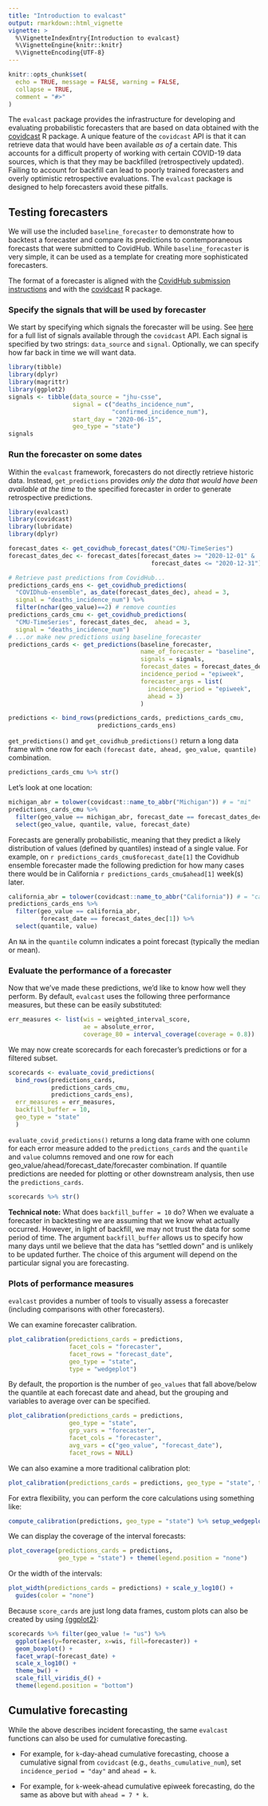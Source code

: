 ```yaml
---
title: "Introduction to evalcast"
output: rmarkdown::html_vignette
vignette: >
  %\VignetteIndexEntry{Introduction to evalcast}
  %\VignetteEngine{knitr::knitr}
  %\VignetteEncoding{UTF-8}
---
```


```r
knitr::opts_chunk$set(
  echo = TRUE, message = FALSE, warning = FALSE,
  collapse = TRUE,
  comment = "#>"
)
```

The `evalcast` package provides the infrastructure for developing and evaluating probabilistic forecasters that are based on data obtained with the [covidcast](https://cmu-delphi.github.io/covidcast/covidcastR/) R package.  A unique feature of the `covidcast` API is that it can retrieve data that would have been available *as of* a certain date.  This accounts for a difficult property of working with certain COVID-19 data sources, which is that they may be backfilled (retrospectively updated).  Failing to account for backfill can lead to poorly trained forecasters and overly optimistic retrospective evaluations.  The `evalcast` package is designed to help forecasters avoid these pitfalls.


## Testing forecasters
We will use the included `baseline_forecaster` to demonstrate how to backtest a forecaster and compare its predictions to contemporaneous forecasts that were submitted to CovidHub. While `baseline_forecaster` is very simple, it can be used as a template for creating more sophisticated forecasters.

The format of a forecaster is aligned with the [CovidHub submission instructions](https://github.com/reichlab/covid19-forecast-hub/blob/master/data-processed/README.md) and with the [covidcast](https://cmu-delphi.github.io/covidcast/covidcastR/) R package.

### Specify the signals that will be used by forecaster

We start by specifying which signals the forecaster will be using.  See [here](https://cmu-delphi.github.io/delphi-epidata/api/covidcast_signals.html) for a full list of signals available through the `covidcast` API.  Each signal is specified by two strings: `data_source` and `signal`.  Optionally, we can specify how far back in time we will want data.

```r
library(tibble)
library(dplyr)
library(magrittr)
library(ggplot2)
signals <- tibble(data_source = "jhu-csse", 
                  signal = c("deaths_incidence_num", 
                             "confirmed_incidence_num"), 
                  start_day = "2020-06-15",
                  geo_type = "state")
signals
```

### Run the forecaster on some dates

Within the `evalcast` framework, forecasters do not directly retrieve historic data. Instead, `get_predictions` provides *only the data that would have been available at the time* to the specified forecaster in order to generate retrospective predictions.

```r
library(evalcast)
library(covidcast)
library(lubridate)
library(dplyr)

forecast_dates <- get_covidhub_forecast_dates("CMU-TimeSeries")
forecast_dates_dec <- forecast_dates[forecast_dates >= "2020-12-01" & 
                                        forecast_dates <= "2020-12-31"]

# Retrieve past predictions from CovidHub...
predictions_cards_ens <- get_covidhub_predictions(
  "COVIDhub-ensemble", as_date(forecast_dates_dec), ahead = 3, 
  signal = "deaths_incidence_num") %>%
  filter(nchar(geo_value)==2) # remove counties
predictions_cards_cmu <- get_covidhub_predictions(
  "CMU-TimeSeries", forecast_dates_dec,  ahead = 3, 
  signal = "deaths_incidence_num")
# ...or make new predictions using baseline_forecaster
predictions_cards <- get_predictions(baseline_forecaster,
                                     name_of_forecaster = "baseline",
                                     signals = signals,
                                     forecast_dates = forecast_dates_dec,
                                     incidence_period = "epiweek",
                                     forecaster_args = list(
                                       incidence_period = "epiweek",
                                       ahead = 3)
                                     )

predictions <- bind_rows(predictions_cards, predictions_cards_cmu, 
                         predictions_cards_ens)

```

`get_predictions()` and `get_covidhub_predictions()` return a long data frame with one row for each `(forecast date, ahead, geo_value, quantile)` combination.

```r
predictions_cards_cmu %>% str()
```


Let's look at one location:

```r
michigan_abr = tolower(covidcast::name_to_abbr("Michigan")) # = "mi"
predictions_cards_cmu %>% 
  filter(geo_value == michigan_abr, forecast_date == forecast_dates_dec[1]) %>%
  select(geo_value, quantile, value, forecast_date)
```

Forecasts are generally probabilistic, meaning that they predict a likely distribution of values (defined by quantiles) instead of a single value. For example, on `r predictions_cards_cmu$forecast_date[1]` the Covidhub ensemble forecaster made the following prediction for how many cases there would be in California `r predictions_cards_cmu$ahead[1]` week(s) later.
```r
california_abr = tolower(covidcast::name_to_abbr("California")) # = "ca"
predictions_cards_ens %>%
  filter(geo_value == california_abr, 
         forecast_date == forecast_dates_dec[1]) %>%
  select(quantile, value)
```

An `NA` in the `quantile` column indicates a point forecast (typically the median or mean).

### Evaluate the performance of a forecaster

Now that we've made these predictions, we'd like to know how well they perform.  By default, `evalcast` uses the following three performance measures, but these can be easily substituted:

```r
err_measures <- list(wis = weighted_interval_score,
                     ae = absolute_error,
                     coverage_80 = interval_coverage(coverage = 0.8))
```

We may now create scorecards for each forecaster's predictions or for a filtered subset. 

```r
scorecards <- evaluate_covid_predictions(
  bind_rows(predictions_cards, 
            predictions_cards_cmu, 
            predictions_cards_ens),
  err_measures = err_measures,
  backfill_buffer = 10,
  geo_type = "state"
  )
```


`evaluate_covid_predictions()` returns a long data frame with one column for each error measure added to the `predictions_cards` and the `quantile` and `value` columns removed and one row for each geo_value/ahead/forecast_date/forecaster combination. If quantile predictions are needed for plotting or other downstream analysis, then use the `predictions_cards`. 

```r
scorecards %>% str()
```


**Technical note:** What does `backfill_buffer = 10` do?  When we evaluate a forecaster in backtesting we are assuming that we know what actually occurred.  However, in light of backfill, we may not trust the data for some period of time.  The argument `backfill_buffer` allows us to specify how many days until we believe that the data has "settled down" and is unlikely to be updated further.  The choice of this argument will depend on the particular signal you are forecasting.

### Plots of performance measures

`evalcast` provides a number of tools to visually assess a forecaster (including comparisons with other forecasters).

We can examine forecaster calibration.

```r
plot_calibration(predictions_cards = predictions, 
                 facet_cols = "forecaster",
                 facet_rows = "forecast_date",
                 geo_type = "state", 
                 type = "wedgeplot")
```

By default, the proportion is the number of `geo_values` that fall above/below the quantile at each forecast date and ahead, but the grouping and variables to average over can be specified.

```r
plot_calibration(predictions_cards = predictions, 
                 geo_type = "state",
                 grp_vars = "forecaster",
                 facet_cols = "forecaster",
                 avg_vars = c("geo_value", "forecast_date"),
                 facet_rows = NULL)
```

We can also examine a more traditional calibration plot:

```r
plot_calibration(predictions_cards = predictions, geo_type = "state", type = "traditional")
```


For extra flexibility, you can perform the core calculations using something like:

```r
compute_calibration(predictions, geo_type = "state") %>% setup_wedgeplot()

```

We can display the coverage of the interval forecasts:

```r
plot_coverage(predictions_cards = predictions, 
              geo_type = "state") + theme(legend.position = "none")
```

Or the width of the intervals:

```r
plot_width(predictions_cards = predictions) + scale_y_log10() +
  guides(color = "none") 
```

Because `score_cards` are just long data frames, custom plots can also be created by using [{ggplot2}](http://ggplot2.tidyverse.org):

```r
scorecards %>% filter(geo_value != "us") %>%
  ggplot(aes(y=forecaster, x=wis, fill=forecaster)) +
  geom_boxplot() +
  facet_wrap(~forecast_date) +
  scale_x_log10() +
  theme_bw() +
  scale_fill_viridis_d() +
  theme(legend.position = "bottom")
```


## Cumulative forecasting

While the above describes incident forecasting, the same `evalcast` functions can also be used for cumulative forecasting.

- For example, for `k`-day-ahead cumulative forecasting, choose a cumulative signal from `covidcast` (e.g., `deaths_cumulative_num`), set `incidence_period = "day"` and `ahead = k`.

- For example, for `k`-week-ahead cumulative epiweek forecasting, do the same as above but with `ahead = 7 * k`.




